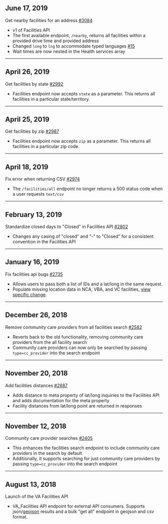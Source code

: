 ## June 17, 2019
Get nearby facilities for an address [#3084](https://github.com/department-of-veterans-affairs/vets-api/pull/3084)
- v1 of Facilities API
- The first available endpoint, `/nearby`, returns all facilities within a provided drive time and provided address
- Changed `long` to `lng` to accommodate typed languages [#15](https://github.com/department-of-veterans-affairs/vets-api-clients/issues/15)
- Wait times are now nested in the Health services array

---

## April 26, 2019
Get facilities by state [#2992](https://github.com/department-of-veterans-affairs/vets-api/pull/2992)
- Facilities endpoint now accepts `state` as a parameter. This returns all facilities in a particular state/territory.

---

## April 25, 2019
Get facilities by zip [#2987](https://github.com/department-of-veterans-affairs/vets-api/pull/2987)
- Facilities endpoint now accepts `zip` as a parameter. This returns all facilities in a particular zip code.

---

## April 18, 2019
Fix error when returning CSV [#2974](https://github.com/department-of-veterans-affairs/vets-api/pull/2974)
- The `/facilities/all` endpoint no longer returns a 500 status code when a user requests `text/csv`

---

## February 13, 2019

Standardize closed days to "Closed" in Facilities API [#2802](https://github.com/department-of-veterans-affairs/vets-api/pull/2802)
- Changes any casing of "closed" and "-" to "Closed" for a consistent convention in the Facilities API

---

## January 16, 2019

Fix facilities api bugs [#2735](https://github.com/department-of-veterans-affairs/vets-api/pull/2735)
- Allows users to pass both a list of IDs and a lat/long in the same request.
- Populate missing location data in NCA, VBA, and VC facilities, [view specific change](https://github.com/department-of-veterans-affairs/vets-api/pull/2735/files#diff-a0253f0a6c07463fb11a513df82f21d2).

---

## December 26, 2018

Remove community care providers from all facilities search [#2582](https://github.com/department-of-veterans-affairs/vets-api/pull/2582)
- Reverts back to the old functionality, removing community care providers from the all facility search
- Community care providers can now only be searched by passing `type=cc_provider` into the search endpoint

---

## November 20, 2018

Add facilities distances [#2687](https://github.com/department-of-veterans-affairs/vets-api/pull/2687) 
- Adds distance to meta property of lat/long inquiries to the Facilities API and adds documentation for the meta property
- Facility distances from lat/long point are returned in responses

---

## November 12, 2018

Community care provider searches [#2405](https://github.com/department-of-veterans-affairs/vets-api/pull/2405)
- This enhances the facilities search endpoint to include community care providers in the search by default
- Additionally, it supports searching for just community care  providers by passing `type=cc_provider` into the search endpoint

---

## August 13, 2018

Launch of the VA Facilities API
- VA_Facilities API endpoint for external API consumers. Supports json/[geojson](http://geojson.org/) results and a bulk "get all" endpoint in geojson and csv format.

